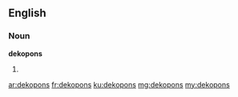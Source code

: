 ==English==

===Noun===
'''dekopons'''

# {{plural of|dekopon}}

[[ar:dekopons]]
[[fr:dekopons]]
[[ku:dekopons]]
[[mg:dekopons]]
[[my:dekopons]]